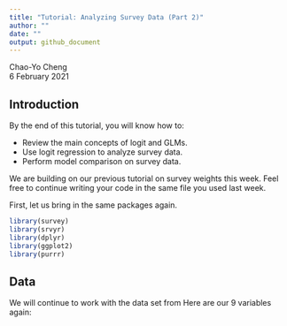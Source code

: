 ```yaml
---
title: "Tutorial: Analyzing Survey Data (Part 2)"
author: ""
date: ""
output: github_document
---
```


Chao-Yo Cheng\
6 February 2021

## Introduction

By the end of this tutorial, you will know how to:

  - Review the main concepts of logit and GLMs.
  - Use logit regression to analyze survey data.
  - Perform model comparison on survey data.

We are building on our previous tutorial on survey weights this week. Feel free to continue writing your code in the same file you used last week.

First, let us bring in the same packages again.

```r
library(survey)
library(srvyr)
library(dplyr)
library(ggplot2)
library(purrr)
```

## Data

We will continue to work with the data set from \textbf{the 2011 Canadian National Election Study} Here are our 9 variables again:

